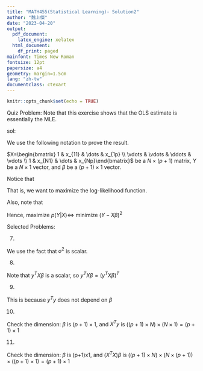 ```yaml
---
title: "MATH455(Statistical Learning)- Solution2"
author: "魏上傑"
date: "2023-04-20"
output:
  pdf_document:
    latex_engine: xelatex
  html_document:
    df_print: paged
mainfont: Times New Roman
fontsize: 12pt
papersize: a4
geometry: margin=1.5cm
lang: "zh-tw"
documentclass: ctexart
---
```


```r
knitr::opts_chunk$set(echo = TRUE)
```


Quiz Problem: Note that this exercise shows that the OLS estimate is essentially the MLE.

sol:

We use the following notation to prove the result.

$X=\begin{bmatrix} 1 & x_{11} & \dots & x_{1p} \\ \vdots & \vdots  & \ddots & \vdots \\ 1 & x_{N1} & \dots & x_{Np}\end{bmatrix}$ be a $N \times (p+1)$ matrix, $Y$ be a $N\times 1$ vector, and $\beta$ be a $(p+1)\times 1$ vector.

Notice that 
\begin{align}
\hat f &= \arg\min_{f\in\mathcal F} \frac 1N\sum_{n=1}^{N} L(y, f(x))\ &=\arg\min_{f\in\mathcal F} \frac 1N\sum_{n=1}^{N}-log(p(x,y))\ &=\arg\max_{f\in\mathcal F} \frac 1N\sum_{n=1}^{N}log(p(x,y))
\notag
\end{align}


That is, we want to maximize the log-likelihood function.

Also, note that
\begin{align}
log(p(x,y)) \propto p(x,y) &= p(y|x)p(x) \propto p(y|x)
\notag
\end{align}

\begin{align}
Y|X\sim N(X^T\beta, \sigma^2) \notag \\
\implies p(Y|X) &=\frac{1}{\sqrt{2\pi}\sigma}\exp(\frac{-(Y-X\beta)^2}{2\sigma^2})\propto -(Y-X\beta)^2 \notag
\end{align}

Hence, maximize $p(Y|X) \iff$ minimize $(Y-X\beta)^2$

\begin{align}
\frac{\partial}{\partial \beta} = 0:  -2X^T(Y-X\beta) &= 0 \notag \\ \implies X^TY-X^TX\beta = 0 &\implies \hat \beta = (X^TX)^{-1}X^TY \notag
\end{align}


Selected Problems:

7. 

\begin{align}
&Y \sim N(X\beta, \sigma^2I) \notag \\
&\implies (X^TX)^{-1}X^TY \sim N((X^TX)^{-1}X^TX\beta, (X^TX)^{-1}X^T\sigma^2IX(X^TX)^{-1}) \notag \\
&\implies \hat \beta \sim N(\beta, \sigma^2(X^TX)^{-1}) \notag
\end{align} 

We use the fact that $\sigma^2$ is scalar.


8. 

\begin{align}
||y-X\beta||^2 &= (y-X\beta)^T(y-X\beta) \notag \\
&=(y^T-\beta^TX^T)(y-X\beta) \notag \\
&=y^Ty-y^TX\beta-\beta^TX^Ty+\beta^TX^TX\beta \notag \\
&=y^Ty-2y^TX\beta+\beta^TX^TX\beta \notag
\end{align}

Note that $y^TX\beta$ is a scalar, so $y^TX\beta=(y^TX\beta)^T$

9. 

\begin{align}
\frac{d}{d\beta}(y^Ty)=0 \notag
\end{align}

This is because $y^Ty$ does not depend on $\beta$

10.

\begin{align}
\frac{d}{d\beta}(y^TX\beta)=X^Ty \notag
\end{align}

Check the dimension: $\beta$ is $(p+1)\times 1$, and $X^Ty$ is $((p+1)\times N)\times (N\times 1)=(p+1)\times 1$

11.

\begin{align}
\frac{d}{d\beta}(\beta^TX^TX\beta)=2(X^TX)\beta \notag
\end{align}

Check the dimension: $\beta$ is (p+1)x1, and $(X^TX)\beta$ is $((p+1)\times N)\times (N\times (p+1))\times ((p+1)\times 1)=(p+1)\times 1$